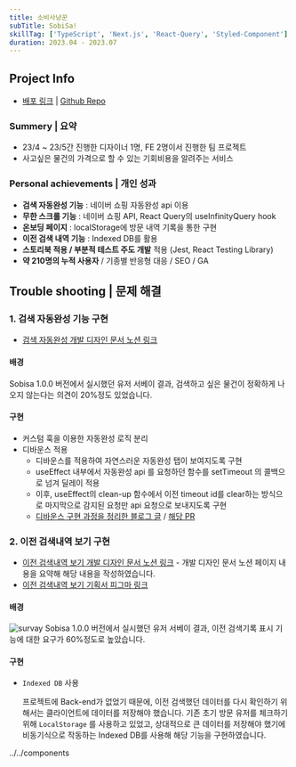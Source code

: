 ```yaml
---
title: 소비사냥꾼
subTitle: SobiSa!
skillTag: ['TypeScript', 'Next.js', 'React-Query', 'Styled-Component']
duration: 2023.04 - 2023.07
---
```



<ProjectMainImage contents={contents} className='grid-cols-[1.6fr_repeat(2,_1fr)]' />

## Project Info

- [배포 링크](https://sobisa.vercel.app/ 'preview') | [Github Repo](https://github.com/SobiSa-Expense-Hunter/SobiSa 'preview')

### Summery | 요약

- 23/4 ~ 23/5간 진행한 디자이너 1명, FE 2명이서 진행한 팀 프로젝트
- 사고싶은 물건의 가격으로 할 수 있는 기회비용을 알려주는 서비스

### Personal achievements | 개인 성과

- **검색 자동완성 기능** : 네이버 쇼핑 자동완성 api 이용
- **무한 스크롤 기능** : 네이버 쇼핑 API, React Query의 useInfinityQuery hook
- **온보딩 페이지** : localStorage에 방문 내역 기록을 통한 구현
- **이전 검색 내역 기능** : Indexed DB를 활용
- **스토리북 적용 / 부분적 테스트 주도 개발** 적용 (Jest, React Testing Library)
- **약 210명의 누적 사용자** / 기종별 반응형 대응 / SEO / GA

## Trouble shooting | 문제 해결

### 1. 검색 자동완성 기능 구현

- [검색 자동완성 개발 디자인 문서 노션 링크 ](https://seo0h.notion.site/07f7199059964da0a0a145e4fdfdb2fb 'preview')

#### 배경

Sobisa 1.0.0 버전에서 실시했던 유저 서베이 결과, 검색하고 싶은 물건이 정확하게 나오지 않는다는 의견이 20%정도 있었습니다.

#### 구현

- 커스텀 훅을 이용한 자동완성 로직 분리
- 디바운스 적용
  - 디바운스를 적용하여 자연스러운 자동완성 탭이 보여지도록 구현
  - useEffect 내부에서 자동완성 api 를 요청하던 함수를 setTimeout 의 콜백으로 넘겨 딜레이 적용
  - 이후, useEffect의 clean-up 함수에서 이전 timeout id를 clear하는 방식으로 마지막으로 감지된 요청만 api 요청으로 보내지도록 구현
  - [디바운스 구현 과정을 정리한 블로그 글](https://blog.seo0h.me/blog/study/debounce 'preview') / [해당 PR](https://github.com/SobiSa-Expense-Hunter/SobiSa/pull/195 'preview')

### 2. 이전 검색내역 보기 구현

- [이전 검색내역 보기 개발 디자인 문서 노션 링크](https://seo0h.notion.site/f8cd84534d99456b8d1e0bc3f4589caf?pvs=4 'preview') - 개발 디자인 문서 노션 페이지 내용을 요약해 해당 내용을 작성하였습니다.
- [이전 검색내역 보기 기획서 피그마 링크](https://www.figma.com/file/eKwjz3dF1Jxay6fI1oimoq/%EC%86%8C%EB%B9%84%EC%82%AC-%EA%B8%B0%ED%9A%8D%EC%84%9C?type=design&node-id=0%3A1&mode=dev 'preview')

#### 배경

![survay](/posts/sobisa/survay.png)
Sobisa 1.0.0 버전에서 실시했던 유저 서베이 결과, 이전 검색기록 표시 기능에 대한 요구가 60%정도로 높았습니다.

#### 구현

- `Indexed DB` 사용

  프로젝트에 Back-end가 없었기 때문에, 이전 검색했던 데이터를 다시 확인하기 위해서는 클라이언트에 데이터를 저장해야 했습니다. 기존 초기 방문 유저를 체크하기 위해 `LocalStorage` 를 사용하고 있었고, 상대적으로 큰 데이터를 저장해야 했기에 비동기식으로 작동하는 Indexed DB를 사용해 해당 기능을 구현하였습니다.

../../components
